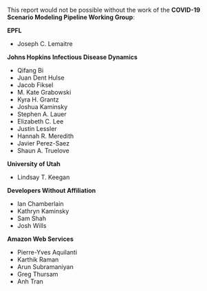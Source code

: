 
This report would not be possible without the work of the **COVID-19 Scenario Modeling Pipeline
Working Group**:

**EPFL**

* Joseph C. Lemaitre

**Johns Hopkins Infectious Disease Dynamics**

* Qifang Bi
* Juan Dent Hulse
* Jacob Fiksel
* M. Kate Grabowski
* Kyra H. Grantz
* Joshua Kaminsky
* Stephen A. Lauer
* Elizabeth C. Lee
* Justin Lessler
* Hannah R. Meredith
* Javier Perez-Saez
* Shaun A. Truelove


**University of Utah**

* Lindsay T. Keegan

**Developers Without Affiliation**

* Ian Chamberlain
* Kathryn Kaminsky
* Sam Shah
* Josh Wills


**Amazon Web Services**

* Pierre-Yves Aquilanti
* Karthik Raman
* Arun Subramaniyan
* Greg Thursam
* Anh Tran


